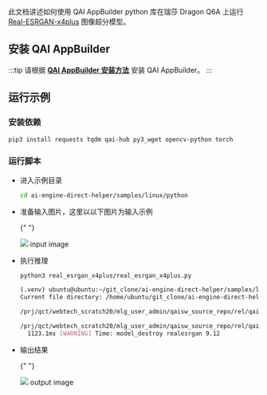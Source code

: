 此文档讲述如何使用 QAI AppBuilder python 库在瑞莎 Dragon Q6A 上运行 [Real-ESRGAN-x4plus](https://aihub.qualcomm.com/models/real_esrgan_x4plus?domain=Computer+Vision&useCase=Super+Resolution&chipsets=qualcomm-qcs6490-proxy)
图像超分模型。

## 安装 QAI AppBuilder

:::tip
请根据 [**QAI AppBuilder 安装方法**](qai-appbuilder) 安装 QAI AppBuilder。
:::

## 运行示例

### 安装依赖

<NewCodeBlock tip="Device" type="device">

```bash
pip3 install requests tqdm qai-hub py3_wget opencv-python torch
```

</NewCodeBlock>

### 运行脚本

- 进入示例目录

   <NewCodeBlock tip="Device" type="device">

  ```bash
  cd ai-engine-direct-helper/samples/linux/python
  ```

    </NewCodeBlock>

- 准备输入图片，这里以以下图片为输入示例

  {" "}

  <div style={{ textAlign: "center" }}>
    <img src="/img/dragon/q6a/re_input.webp" style={{ width: "50%" }} />
    input image
  </div>

- 执行推理

    <NewCodeBlock tip="Device" type="device">

  ```bash
  python3 real_esrgan_x4plus/real_esrgan_x4plus.py
  ```

    </NewCodeBlock>

  ```bash
  (.venv) ubuntu@ubuntu:~/git_clone/ai-engine-direct-helper/samples/linux/python$ python3 real_esrgan_x4plus/real_esrgan_x4plus.py
  Current file directory: /home/ubuntu/git_clone/ai-engine-direct-helper/samples/linux/python/real_esrgan_x4plus

  /prj/qct/webtech_scratch20/mlg_user_admin/qaisw_source_repo/rel/qairt-2.37.1/point_release/SNPE_SRC/avante-tools/prebuilt/dsp/hexagon-sdk-5.4.0/ipc/fastrpc/rpcmem/src/rpcmem_android.c:38:dummy call to rpcmem_init, rpcmem APIs will be used from libxdsprpc

  /prj/qct/webtech_scratch20/mlg_user_admin/qaisw_source_repo/rel/qairt-2.37.1/point_release/SNPE_SRC/avante-tools/prebuilt/dsp/hexagon-sdk-5.4.0/ipc/fastrpc/rpcmem/src/rpcmem_android.c:42:dummy call to rpcmem_deinit, rpcmem APIs will be used from libxdsprpc
    1123.1ms [WARNING] Time: model_destroy realesrgan 9.12
  ```

- 输出结果

  {" "}

  <div style={{ textAlign: "center" }}>
    <img src="/img/dragon/q6a/re_output.webp" style={{ width: "50%" }} />
    output image
  </div>
